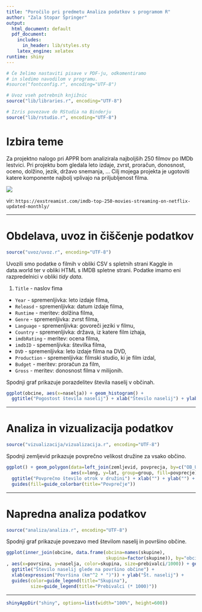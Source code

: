 ```yaml
---
title: "Poročilo pri predmetu Analiza podatkov s programom R"
author: "Zala Stopar Špringer"
output:
  html_document: default
  pdf_document:
    includes:
      in_header: lib/styles.sty
    latex_engine: xelatex
runtime: shiny
---
```


```r
# Če želimo nastaviti pisave v PDF-ju, odkomentiramo
# in sledimo navodilom v programu.
#source("fontconfig.r", encoding="UTF-8")

# Uvoz vseh potrebnih knjižnic
source("lib/libraries.r", encoding="UTF-8")
```

```r
# Izris povezave do RStudia na Binderju
source("lib/rstudio.r", encoding="UTF-8")
```

# Izbira teme

Za projektno nalogo pri APPR bom analizirala najboljših 250 filmov po IMDb lestvici. Pri projektu bom gledala leto izdaje, zvrst, proračun, donosnost, oceno, dolžino, jezik, državo snemanja, ...
Cilj mojega projekta je ugotoviti katere komponente najbolj vplivajo na priljubljenost filma.


![](slike/imdb-filmi-slika.jpg)

vir: `https://exstreamist.com/imdb-top-250-movies-streaming-on-netflix-updated-monthly/`

***

# Obdelava, uvoz in čiščenje podatkov

```r
source("uvoz/uvoz.r", encoding="UTF-8")
```

Uvozili smo podatke o filmih v obliki CSV s spletnih strani Kaggle in data.world ter v obliki HTML s IMDB spletne strani. Podatke imamo eni razpredelnici v obliki *tidy data*.

1. `Title` - naslov fima
  - `Year` - spremenljivka: leto izdaje filma,
  - `Releasd` - spremenljivka: datum izdaje filma,
  - `Runtime` - meritev: dolžina filma,
  - `Genre` - spremenljivka: zvrst filma,
  - `Language` - spremenljivka: govoreči jeziki v filmu,
  - `Country` - spremenljivka: država, iz katere film izhaja,
  - `imdbRating` - meritev: ocena filma,
  - `imdbID` - spemenljivka: številka filma, 
  - `DVD` - spremenljivka: leto izdaje filma na DVD,
  - `Production` - spremenljivka: filmski studio, ki je film izdal,
  - `Budget` - meritev: proračun za film,
  - `Gross` - meritev: donosnost filma v milijonih.
  




Spodnji graf prikazuje porazdelitev števila naselij v občinah.

```r
ggplot(obcine, aes(x=naselja)) + geom_histogram() +
  ggtitle("Pogostost števila naselij") + xlab("Število naselij") + ylab("Število občin")
```

***

# Analiza in vizualizacija podatkov

```r
source("vizualizacija/vizualizacija.r", encoding="UTF-8")
```

Spodnji zemljevid prikazuje povprečno velikost družine za vsako občino.

```r
ggplot() + geom_polygon(data=left_join(zemljevid, povprecja, by=c("OB_UIME"="obcina")),
                        aes(x=long, y=lat, group=group, fill=povprecje)) +
  ggtitle("Povprečno število otrok v družini") + xlab("") + ylab("") +
  guides(fill=guide_colorbar(title="Povprečje"))
```

***

# Napredna analiza podatkov

```r
source("analiza/analiza.r", encoding="UTF-8")
```

Spodnji graf prikazuje povezavo med številom naselij in površino občine.

```r
ggplot(inner_join(obcine, data.frame(obcina=names(skupine),
                                     skupina=factor(skupine)), by="obcina")
, aes(x=povrsina, y=naselja, color=skupina, size=prebivalci/1000)) + geom_point() +
  ggtitle("Število naselij glede na površino občine") +
  xlab(expression("Površina (km"^2 * ")")) + ylab("Št. naselij") +
  guides(color=guide_legend(title="Skupina"),
         size=guide_legend(title="Prebivalci (* 1000)"))
```

***

```r
shinyAppDir("shiny", options=list(width="100%", height=600))
```
